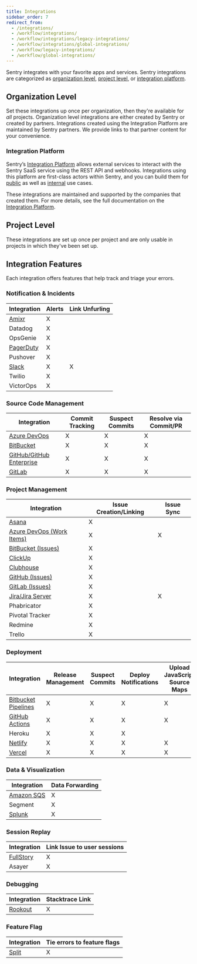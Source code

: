 ```yaml
---
title: Integrations
sidebar_order: 7
redirect_from:
  - /integrations/
  - /workflow/integrations/
  - /workflow/integrations/legacy-integrations/
  - /workflow/integrations/global-integrations/
  - /workflow/legacy-integrations/
  - /workflow/global-integrations/
---
```


Sentry integrates with your favorite apps and services. Sentry integrations are categorized as [organization level](#organization-level), [project level](#project-level), or [integration platform](#integration-platform).

## Organization Level

Set these integrations up once per organization, then they're available for _all_ projects. Organization level integrations are either created by Sentry or created by partners. Integrations created using the Integration Platform are maintained by Sentry partners. We provide links to that partner content for your convenience.

### Integration Platform

Sentry’s [Integration Platform](/product/integrations/integration-platform/) allows external services to interact with the Sentry SaaS service using the REST API and webhooks. Integrations using this platform are first-class actors within Sentry, and you can build them for [public](/product/integrations/integration-platform/#public-integrations) as well as [internal](/product/integrations/integration-platform/#internal-integrations) use cases.

These integrations are maintained and supported by the companies that created them. For more details, see the full documentation on the [Integration Platform](/product/integrations/integration-platform/).

## Project Level

These integrations are set up once per project and are only usable in projects in which they've been set up.


## Integration Features
Each integration offers features that help track and triage your errors.

### Notification & Incidents

| Integration | Alerts | Link Unfurling |
| -- | -- | -- |
| [Amixr](/product/integrations/amixr/) | X |
| Datadog | X |
| OpsGenie | X |
| [PagerDuty](/product/integrations/pagerduty/) | X |
| Pushover | X |
| [Slack](/product/integrations/slack/) | X | X |
| Twilio | X |
| VictorOps | X |

### Source Code Management

| Integration | Commit Tracking | Suspect Commits | Resolve via Commit/PR |
| -- | -- | -- | -- |
| [Azure DevOps](/product/integrations/azure-devops/) | X | X | X |
| [BitBucket](/product/integrations/bitbucket/) | X | X | X |
| [GitHub/GitHub Enterprise](/product/integrations/github/) | X | X | X |
| [GitLab](/product/integrations/gitlab/) | X | X | X |

### Project Management

| Integration | Issue Creation/Linking | Issue Sync |
| -- | -- | -- |
| [Asana](/product/integrations/asana/) | X |
| [Azure DevOps (Work Items)](/product/integrations/azure-devops/) | X | X |
| [BitBucket (Issues)](/product/integrations/bitbucket/) | X |
| [ClickUp](/product/integrations/clickup/) | X |
| [Clubhouse](/product/integrations/clubhouse/) | X |
| [GitHub (Issues)](/product/integrations/github/) | X |
| [GitLab (Issues)](/product/integrations/gitlab/) | X |
| [Jira/Jira Server](/product/integrations/jira/) | X | X |
| Phabricator | X |
| Pivotal Tracker | X |
| Redmine | X |
| Trello | X |

### Deployment

| Integration | Release Management | Suspect Commits | Deploy Notifications | Upload JavaScript Source Maps |
| -- | -- | -- | -- | -- |
| [Bitbucket Pipelines](/product/releases/release-automation/bitbucket-pipelines/) | X | X | X | X |
| [GitHub Actions](/product/releases/release-automation/github-actions/) | X | X | X | X |
| Heroku | X | X | X |
| [Netlify](/product/releases/release-automation/netlify/) | X | X | X | X |
| [Vercel](/product/integrations/vercel/) | X | X | X | X |

### Data & Visualization

| Integration | Data Forwarding |
| -- | -- |
| [Amazon SQS](/product/integrations/amazon-sqs/) | X |
| Segment | X |
| [Splunk](/product/integrations/splunk/) | X |

###  Session Replay
| Integration | Link Issue to user sessions |
| -- | -- |
| [FullStory](https://www.npmjs.com/package/@sentry/fullstory) | X |
| Asayer | X |


### Debugging
| Integration | Stacktrace Link |
| -- | -- |
| [Rookout](/product/integrations/rookout/) | X |

### Feature Flag
| Integration | Tie errors to feature flags |
| -- | -- |
| [Split](/product/integrations/split/) | X |

